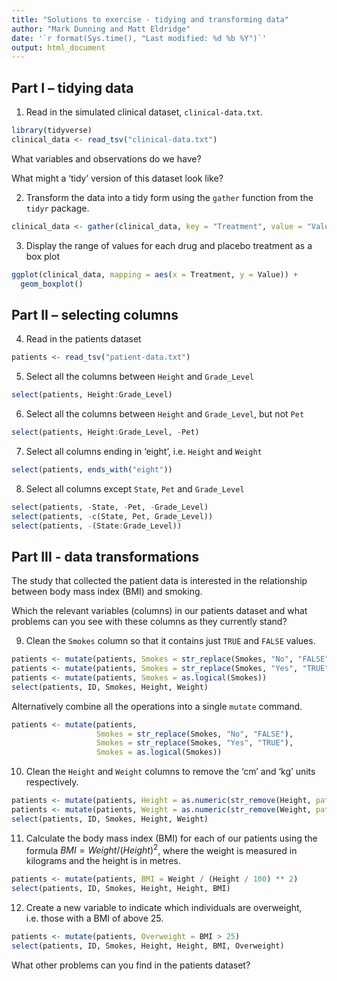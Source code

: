 ```yaml
---
title: "Solutions to exercise - tidying and transforming data"
author: "Mark Dunning and Matt Eldridge"
date: '`r format(Sys.time(), "Last modified: %d %b %Y")`'
output: html_document
---
```


## Part I -- tidying data

1. Read in the simulated clinical dataset, `clinical-data.txt`.

```r
library(tidyverse)
clinical_data <- read_tsv("clinical-data.txt")
```

What variables and observations do we have?

What might a 'tidy' version of this dataset look like?

2. Transform the data into a tidy form using the `gather` function from the `tidyr` package.

```r
clinical_data <- gather(clinical_data, key = "Treatment", value = "Value", -Subject)
```

3. Display the range of values for each drug and placebo treatment as a box plot

```r
ggplot(clinical_data, mapping = aes(x = Treatment, y = Value)) +
  geom_boxplot()
```

## Part II -- selecting columns

4. Read in the patients dataset

```r
patients <- read_tsv("patient-data.txt")
```

5. Select all the columns between `Height` and `Grade_Level`

```r
select(patients, Height:Grade_Level)
```

6. Select all the columns between `Height` and `Grade_Level`, but not `Pet`

```r
select(patients, Height:Grade_Level, -Pet)
```

7. Select all columns ending in 'eight', i.e. `Height` and `Weight`

```r
select(patients, ends_with("eight"))
```

8. Select all columns except `State`, `Pet` and `Grade_Level`

```r
select(patients, -State, -Pet, -Grade_Level)
select(patients, -c(State, Pet, Grade_Level))
select(patients, -(State:Grade_Level))
```

## Part III - data transformations

The study that collected the patient data is interested in the relationship between body mass index (BMI) and smoking.

Which the relevant variables (columns) in our patients dataset and what problems can you see with these columns as they currently stand?

9. Clean the `Smokes` column so that it contains just `TRUE` and `FALSE` values.

```r
patients <- mutate(patients, Smokes = str_replace(Smokes, "No", "FALSE"))
patients <- mutate(patients, Smokes = str_replace(Smokes, "Yes", "TRUE"))
patients <- mutate(patients, Smokes = as.logical(Smokes))
select(patients, ID, Smokes, Height, Weight)
```

Alternatively combine all the operations into a single `mutate` command.

```r
patients <- mutate(patients,
                   Smokes = str_replace(Smokes, "No", "FALSE"),
                   Smokes = str_replace(Smokes, "Yes", "TRUE"),
                   Smokes = as.logical(Smokes))
```

10. Clean the `Height` and `Weight` columns to remove the 'cm' and 'kg' units respectively.

```r
patients <- mutate(patients, Height = as.numeric(str_remove(Height, pattern = "cm$")))
patients <- mutate(patients, Weight = as.numeric(str_remove(Weight, pattern = "kg$")))
select(patients, ID, Smokes, Height, Weight)
```

11. Calculate the body mass index (BMI) for each of our patients using the formula $BMI = Weight / (Height)^2$, where the weight is measured in kilograms and the height is in metres.

```r
patients <- mutate(patients, BMI = Weight / (Height / 100) ** 2)
select(patients, ID, Smokes, Height, Height, BMI)
```

12. Create a new variable to indicate which individuals are overweight, i.e. those with a BMI of above 25.

```r
patients <- mutate(patients, Overweight = BMI > 25)
select(patients, ID, Smokes, Height, Height, BMI, Overweight)
```

What other problems can you find in the patients dataset?
